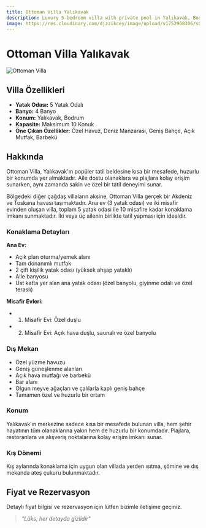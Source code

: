 ```yaml
---
title: Ottoman Villa Yalıkavak
description: Luxury 5-bedroom villa with private pool in Yalıkavak, Bodrum
image: https://res.cloudinary.com/djzzikcey/image/upload/v1752968306/s0pr6jwgcd1dkfdhjjzw.webp
---
```


# Ottoman Villa Yalıkavak

![Ottoman Villa](https://res.cloudinary.com/djzzikcey/image/upload/v1752968306/s0pr6jwgcd1dkfdhjjzw.webp)

## Villa Özellikleri

- **Yatak Odası:** 5 Yatak Odalı
- **Banyo:** 4 Banyo
- **Konum:** Yalıkavak, Bodrum
- **Kapasite:** Maksimum 10 Konuk
- **Öne Çıkan Özellikler:** Özel Havuz, Deniz Manzarası, Geniş Bahçe, Açık Mutfak, Barbekü

## Hakkında

Ottoman Villa, Yalıkavak'ın popüler tatil beldesine kısa bir mesafede, huzurlu bir konumda yer almaktadır. Aile dostu olanaklara ve plajlara kolay erişim sunarken, aynı zamanda sakin ve özel bir tatil deneyimi sunar.

Bölgedeki diğer çağdaş villaların aksine, Ottoman Villa gerçek bir Akdeniz ve Toskana havası taşımaktadır. Ana ev (3 yatak odası) ve iki misafir evinden oluşan villa, toplam 5 yatak odası ile 10 misafire kadar konaklama imkanı sunmaktadır. İki veya üç ailenin birlikte tatil yapması için idealdir.

### Konaklama Detayları

**Ana Ev:**
- Açık plan oturma/yemek alanı
- Tam donanımlı mutfak
- 2 çift kişilik yatak odası (yüksek ahşap yataklı)
- Aile banyosu
- Üst katta yer alan ana yatak odası (özel banyolu, giyinme odalı ve özel teraslı)

**Misafir Evleri:**
- 1. Misafir Evi: Özel duşlu
- 2. Misafir Evi: Açık hava duşlu, saunalı ve özel banyolu

### Dış Mekan

- Özel yüzme havuzu
- Geniş güneşlenme alanları
- Açık hava mutfağı ve barbekü
- Bar alanı
- Olgun meyve ağaçları ve çalılarla kaplı geniş bahçe
- Tamamen özel ve huzurlu bir ortam

### Konum

Yalıkavak'ın merkezine sadece kısa bir mesafede bulunan villa, hem şehir hayatının tüm olanaklarına yakın hem de huzurlu bir konumdadır. Plajlara, restoranlara ve alışveriş noktalarına kolay erişim imkanı sunar.

### Kış Dönemi

Kış aylarında konaklama için uygun olan villada yerden ısıtma, şömine ve dış mekanda ateş çukuru bulunmaktadır.

## Fiyat ve Rezervasyon

Detaylı fiyat bilgisi ve rezervasyon için lütfen bizimle iletişime geçiniz.

> *"Lüks, her detayda gizlidir"*